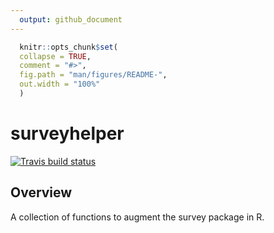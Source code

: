 ```yaml
---
  output: github_document
---
```

  
<!-- README.md is generated from README.Rmd. Please edit that file -->
  
```r
  knitr::opts_chunk$set(
  collapse = TRUE,
  comment = "#>",
  fig.path = "man/figures/README-",
  out.width = "100%"
  )

```

# surveyhelper

[![Travis build status](https://travis-ci.org/tomasokal/surveyhelper.svg?branch=master)](https://travis-ci.org/tomasokal/surveyhelper)

## Overview

A collection of functions to augment the survey package in R. 